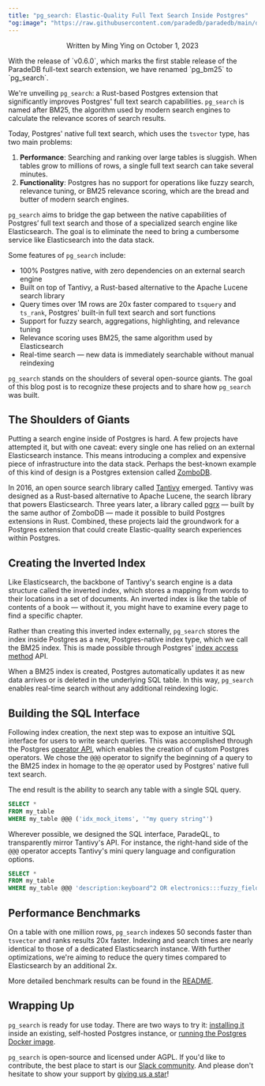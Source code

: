 ```yaml
---
title: "pg_search: Elastic-Quality Full Text Search Inside Postgres"
"og:image": "https://raw.githubusercontent.com/paradedb/paradedb/main/docs/images/bm25.png"
---
```

<p align="center">Written by Ming Ying on October 1, 2023</p>

<Note>
   With the release of `v0.6.0`, which marks the first stable release of the
   ParadeDB full-text search extension, we have renamed `pg_bm25` to `pg_search`.
</Note>

We're unveiling `pg_search`: a Rust-based Postgres extension that significantly improves Postgres' full text
search capabilities. `pg_search` is named after BM25, the algorithm used by modern search engines to calculate the
relevance scores of search results.

Today, Postgres' native full text search, which uses the `tsvector` type, has two main problems:

1. **Performance**: Searching and ranking over large tables is sluggish. When tables grow to millions of rows, a single full text search can take several minutes.
2. **Functionality**: Postgres has no support for operations like fuzzy search, relevance tuning, or
   BM25 relevance scoring, which are the bread and butter of modern search engines.

`pg_search` aims to bridge the gap between the native capabilities of Postgres’ full text search and those of a specialized search engine like Elasticsearch.
The goal is to eliminate the need to bring a cumbersome service like Elasticsearch into the data stack.

Some features of `pg_search` include:

- 100% Postgres native, with zero dependencies on an external search engine
- Built on top of Tantivy, a Rust-based alternative to the Apache Lucene search library
- Query times over 1M rows are 20x faster compared to `tsquery` and `ts_rank`, Postgres' built-in full text search and sort functions
- Support for fuzzy search, aggregations, highlighting, and relevance tuning
- Relevance scoring uses BM25, the same algorithm used by Elasticsearch
- Real-time search — new data is immediately searchable without manual reindexing

`pg_search` stands on the shoulders of several open-source giants. The goal of this blog post is to recognize these projects
and to share how `pg_search` was built.

## The Shoulders of Giants

Putting a search engine inside of Postgres is hard. A few projects have attempted it, but with one caveat: every
single one has relied on an external Elasticsearch instance. This means introducing a
complex and expensive piece of infrastructure into the data stack. Perhaps the best-known example of this kind of design
is a Postgres extension called [ZomboDB](https://github.com/zombodb/zombodb).

In 2016, an open source search library called [Tantivy](https://github.com/quickwit-oss/tantivy) emerged. Tantivy
was designed as a Rust-based alternative to Apache Lucene, the search library that powers Elasticsearch.
Three years later, a library called [pgrx](https://github.com/pgcentralfoundation/pgrx) — built by the same
author of ZomboDB — made it possible to build Postgres extensions in Rust.
Combined, these projects laid the groundwork for a Postgres extension that could create Elastic-quality
search experiences within Postgres.

## Creating the Inverted Index

Like Elasticsearch, the backbone of Tantivy's search engine is a data structure called the inverted index,
which stores a mapping from words to their locations in a set of documents. An inverted index
is like the table of contents of a book — without it, you might have to examine every page to find
a specific chapter.

Rather than creating this inverted index externally, `pg_search` stores the
index inside Postgres as a new, Postgres-native index type, which we call the BM25 index. This is made possible
through Postgres' [index access method](https://www.postgresql.org/docs/current/indexam.html) API.

When a BM25 index is created, Postgres automatically updates it as new data arrives
or is deleted in the underlying SQL table. In this way, `pg_search` enables real-time search without any
additional reindexing logic.

## Building the SQL Interface

Following index creation, the next step was to expose an intuitive SQL interface for users to write search queries.
This was accomplished through the Postgres [operator API](https://www.postgresql.org/docs/current/sql-createoperator.html),
which enables the creation of custom Postgres operators. We chose the `@@@` operator to signify the beginning
of a query to the BM25 index in homage to the `@@` operator used by Postgres' native full text search.

The end result is the ability to search any table with a single SQL query.

```sql
SELECT *
FROM my_table
WHERE my_table @@@ ('idx_mock_items', '"my query string"')
```

Wherever possible, we designed the SQL interface, ParadeQL, to transparently mirror Tantivy's API. For instance,
the right-hand side of the `@@@` operator accepts Tantivy's mini query language and configuration options.

```sql
SELECT *
FROM my_table
WHERE my_table @@@ 'description:keyboard^2 OR electronics:::fuzzy_fields=description&distance=2'
```

## Performance Benchmarks

On a table with one million rows, `pg_search` indexes 50 seconds faster than `tsvector` and ranks results
20x faster. Indexing and search times are nearly identical to those of a dedicated Elasticsearch instance.
With further optimizations, we're aiming to reduce the query times compared to Elasticsearch
by an additional 2x.

More detailed benchmark results can be found in the [README](https://github.com/paradedb/paradedb/blob/dev/benchmarks/README.md).

## Wrapping Up

`pg_search` is ready for use today. There are two ways to try it: [installing it](https://github.com/paradedb/paradedb/tree/dev/pg_search#installation) inside an existing, self-hosted Postgres instance,
or [running the Postgres Docker image](https://github.com/paradedb/paradedb#from-self-hosted-postgres).

`pg_search` is open-source and licensed under AGPL. If you'd like to contribute, the best place to start is our
[Slack community](https://join.slack.com/t/paradedbcommunity/shared_invite/zt-2lkzdsetw-OiIgbyFeiibd1DG~6wFgTQ). And please don't hesitate to show your support by
[giving us a star](https://github.com/paradedb/paradedb)!
